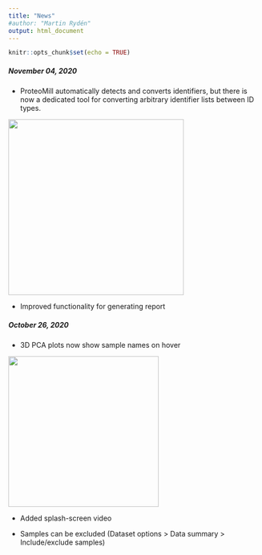 ```yaml
---
title: "News"
#author: "Martin Rydén"
output: html_document
---
```


```r
knitr::opts_chunk$set(echo = TRUE)
```

##### November 04, 2020

* ProteoMill automatically detects and converts identifiers, but there is now a dedicated tool for converting arbitrary identifier lists between ID types.

![](../img/convids.png){width=350px}

* Improved functionality for generating report

##### October 26, 2020

* 3D PCA plots now show sample names on hover

![](../img/pca3dlabel.png){width=300px}

* Added splash-screen video

* Samples can be excluded (Dataset options > Data summary > Include/exclude samples)